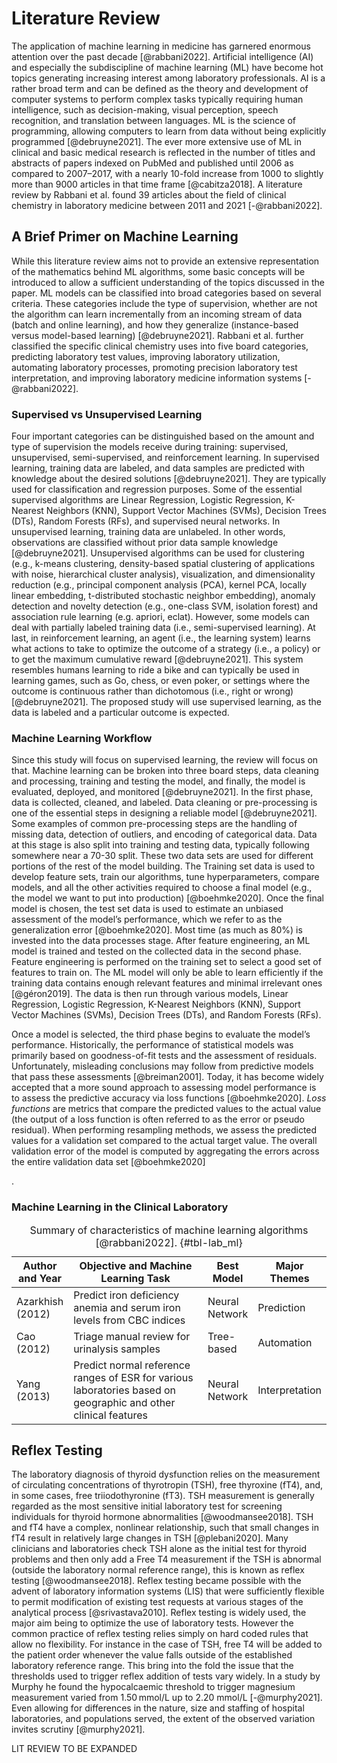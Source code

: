 # Literature Review

The application of machine learning in medicine has garnered enormous
attention over the past decade [@rabbani2022]. Artificial intelligence
(AI) and especially the subdiscipline of machine learning (ML) have
become hot topics generating increasing interest among laboratory
professionals. AI is a rather broad term and can be defined as the
theory and development of computer systems to perform complex tasks
typically requiring human intelligence, such as decision-making, visual
perception, speech recognition, and translation between languages. ML is
the science of programming, allowing computers to learn from data
without being explicitly programmed [@debruyne2021]. The ever more
extensive use of ML in clinical and basic medical research is reflected
in the number of titles and abstracts of papers indexed on PubMed and
published until 2006 as compared to 2007--2017, with a nearly 10-fold
increase from 1000 to slightly more than 9000 articles in that time
frame [@cabitza2018]. A literature review by Rabbani et al. found 39
articles about the field of clinical chemistry in laboratory medicine
between 2011 and 2021 [-@rabbani2022].

## A Brief Primer on Machine Learning

While this literature review aims not to provide an extensive
representation of the mathematics behind ML algorithms, some basic
concepts will be introduced to allow a sufficient understanding of the
topics discussed in the paper. ML models can be classified into broad
categories based on several criteria. These categories include the type
of supervision, whether are not the algorithm can learn incrementally
from an incoming stream of data (batch and online learning), and how
they generalize (instance-based versus model-based learning)
[@debruyne2021]. Rabbani et al. further classified the specific clinical
chemistry uses into five board categories, predicting laboratory test
values, improving laboratory utilization, automating laboratory
processes, promoting precision laboratory test interpretation, and
improving laboratory medicine information systems [-@rabbani2022].

### Supervised vs Unsupervised Learning

Four important categories can be distinguished based on the amount and
type of supervision the models receive during training: supervised,
unsupervised, semi-supervised, and reinforcement learning. In supervised
learning, training data are labeled, and data samples are predicted with
knowledge about the desired solutions [@debruyne2021]. They are
typically used for classification and regression purposes. Some of the
essential supervised algorithms are Linear Regression, Logistic
Regression, K-Nearest Neighbors (KNN), Support Vector Machines (SVMs),
Decision Trees (DTs), Random Forests (RFs), and supervised neural
networks. In unsupervised learning, training data are unlabeled. In
other words, observations are classified without prior data sample
knowledge [@debruyne2021]. Unsupervised algorithms can be used for
clustering (e.g., k-means clustering, density-based spatial clustering
of applications with noise, hierarchical cluster analysis),
visualization, and dimensionality reduction (e.g., principal component
analysis (PCA), kernel PCA, locally linear embedding, t-distributed
stochastic neighbor embedding), anomaly detection and novelty detection
(e.g., one-class SVM, isolation forest) and association rule learning
(e.g. apriori, eclat). However, some models can deal with partially
labeled training data (i.e., semi-supervised learning). At last, in
reinforcement learning, an agent (i.e., the learning system) learns what
actions to take to optimize the outcome of a strategy (i.e., a policy)
or to get the maximum cumulative reward [@debruyne2021]. This system
resembles humans learning to ride a bike and can typically be used in
learning games, such as Go, chess, or even poker, or settings where the
outcome is continuous rather than dichotomous (i.e., right or
wrong)[@debruyne2021]. The proposed study will use supervised learning,
as the data is labeled and a particular outcome is expected.

### Machine Learning Workflow

Since this study will focus on supervised learning, the review will
focus on that. Machine learning can be broken into three board steps,
data cleaning and processing, training and testing the model, and
finally, the model is evaluated, deployed, and monitored
[@debruyne2021]. In the first phase, data is collected, cleaned, and
labeled. Data cleaning or pre-processing is one of the essential steps
in designing a reliable model [@debruyne2021]. Some examples of common
pre-processing steps are the handling of missing data, detection of
outliers, and encoding of categorical data. Data at this stage is also
split into training and testing data, typically following somewhere near
a 70-30 split. These two data sets are used for different portions of
the rest of the model building. The Training set data is used to develop
feature sets, train our algorithms, tune hyperparameters, compare
models, and all the other activities required to choose a final model
(e.g., the model we want to put into production) [@boehmke2020]. Once
the final model is chosen, the test set data is used to estimate an
unbiased assessment of the model's performance, which we refer to as the
generalization error [@boehmke2020]. Most time (as much as 80%) is
invested into the data processes stage. After feature engineering, an ML
model is trained and tested on the collected data in the second phase.
Feature engineering is performed on the training set to select a good
set of features to train on. The ML model will only be able to learn
efficiently if the training data contains enough relevant features and
minimal irrelevant ones [@géron2019]. The data is then run through
various models, Linear Regression, Logistic Regression, K-Nearest
Neighbors (KNN), Support Vector Machines (SVMs), Decision Trees (DTs),
and Random Forests (RFs).

Once a model is selected, the third phase begins to evaluate the model's
performance. Historically, the performance of statistical models was
primarily based on goodness-of-fit tests and the assessment of
residuals. Unfortunately, misleading conclusions may follow from
predictive models that pass these assessments [@breiman2001]. Today, it
has become widely accepted that a more sound approach to assessing model
performance is to assess the predictive accuracy via loss functions
[@boehmke2020]. *Loss functions* are metrics that compare the predicted
values to the actual value (the output of a loss function is often
referred to as the error or pseudo residual). When performing resampling
methods, we assess the predicted values for a validation set compared to
the actual target value. The overall validation error of the model is
computed by aggregating the errors across the entire validation data set
[@boehmke2020]

.<!--# should I talk about Model types ?-->

### Machine Learning in the Clinical Laboratory

<!--# Table needs to be modified -->

| **Author and Year** | **Objective and Machine Learning Task**                                                                         | **Best Model** | **Major Themes** |
|---------------------|-----------------------------------------------------------------------------------------------------------------|----------------|------------------|
| Azarkhish (2012)    | Predict iron deficiency anemia and serum iron levels from CBC indices                                           | Neural Network | Prediction       |
| Cao (2012)          | Triage manual review for urinalysis samples                                                                     | Tree-based     | Automation       |
| Yang (2013)         | Predict normal reference ranges of ESR for various laboratories based on geographic and other clinical features | Neural Network | Interpretation   |

: Summary of characteristics of machine learning algorithms
[@rabbani2022]. {#tbl-lab_ml}

<!--# Need to fill in this section -->

## Reflex Testing

The laboratory diagnosis of thyroid dysfunction relies on the
measurement of circulating concentrations of thyrotropin (TSH), free
thyroxine (fT4), and, in some cases, free triiodothyronine (fT3). TSH
measurement is generally regarded as the most sensitive initial
laboratory test for screening individuals for thyroid hormone
abnormalities [@woodmansee2018]. TSH and fT4 have a complex, nonlinear
relationship, such that small changes in fT4 result in relatively large
changes in TSH [@plebani2020]. Many clinicians and laboratories check
TSH alone as the initial test for thyroid problems and then only add a
Free T4 measurement if the TSH is abnormal (outside the laboratory
normal reference range), this is known as reflex testing
[@woodmansee2018]. Reflex testing became possible with the advent of
laboratory information systems (LIS) that were sufficiently flexible to
permit modification of existing test requests at various stages of the
analytical process [@srivastava2010]. Reflex testing is widely used, the
major aim being to optimize the use of laboratory tests. However the
common practice of reflex testing relies simply on hard coded rules that
allow no flexibility. For instance in the case of TSH, free T4 will be
added to the patient order whenever the value falls outside of the
established laboratory reference range. This bring into the fold the
issue that the thresholds used to trigger reflex addition of tests vary
widely. In a study by Murphy he found the hypocalcaemic threshold to
trigger magnesium measurement varied from 1.50 mmol/L up to 2.20 mmol/L
[-@murphy2021]. Even allowing for differences in the nature, size and
staffing of hospital laboratories, and populations served, the extent of
the observed variation invites scrutiny [@murphy2021].

<!--# insert table and study from strivastava about hypo/hyper thyroid -->

<!--# data from woodmansee and plebani -->

LIT REVIEW TO BE EXPANDED
